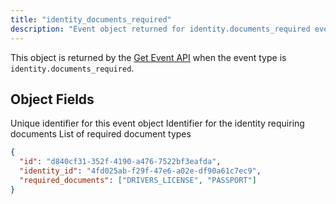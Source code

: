 ```yaml
---
title: "identity_documents_required"
description: "Event object returned for identity.documents_required events"
---
```


This object is returned by the [Get Event API](/api-reference/endpoints/events/get-event) when the event type is `identity.documents_required`.

## Object Fields

<ResponseField name="id" type="string" required>
Unique identifier for this event object
</ResponseField>

<ResponseField name="identity_id" type="string" required>
Identifier for the identity requiring documents
</ResponseField>

<ResponseField name="required_documents" type="array" required>
List of required document types
</ResponseField>

<ResponseExample>

```json Example
{
  "id": "d840cf31-352f-4190-a476-7522bf3eafda",
  "identity_id": "4fd025ab-f29f-47e6-a02e-df90a61c7ec9",
  "required_documents": ["DRIVERS_LICENSE", "PASSPORT"]
}
```

</ResponseExample>